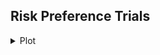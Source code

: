 ## **Risk Preference Trials**

<!-- Risky Trial Plots -->

<details>
  <summary>
  Plot
  </summary>
  
<br>
  
```r
source('r-scripts/exp-1b/risky_trials_plots.R')
plt_risky_std_blks
```

Errorbars = 95% CI

<br>

Blocks 1 - 4 Results
```r
kable(risky_sum_stats, 'html', digits = 3) %>%
  kable_classic(full_width = T, position = "center", html_font = "Arial")
```

</details> 
